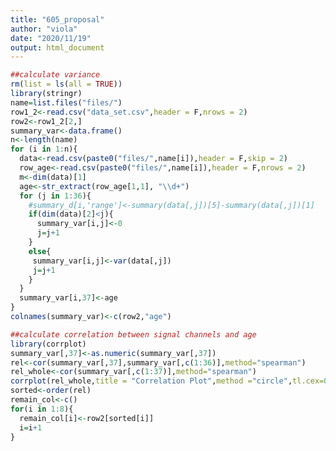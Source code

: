 ---
title: "605_proposal"
author: "viola"
date: "2020/11/19"
output: html_document
---

```{r}
##calculate variance
rm(list = ls(all = TRUE))
library(stringr)
name=list.files("files/")
row1_2<-read.csv("data_set.csv",header = F,nrows = 2)
row2<-row1_2[2,]
summary_var<-data.frame()
n<-length(name)
for (i in 1:n){
  data<-read.csv(paste0("files/",name[i]),header = F,skip = 2)
  row_age<-read.csv(paste0("files/",name[i]),header = F,nrows = 2)
  m<-dim(data)[1]
  age<-str_extract(row_age[1,1], "\\d+")
  for (j in 1:36){
    #summary_d[i,'range']<-summary(data[,j])[5]-summary(data[,j])[1]
    if(dim(data)[2]<j){
      summary_var[i,j]<-0
      j=j+1
    }
    else{
     summary_var[i,j]<-var(data[,j]) 
     j=j+1
    }
  }
  summary_var[i,37]<-age
}
colnames(summary_var)<-c(row2,"age")
```


```{r}
##calculate correlation between signal channels and age
library(corrplot)
summary_var[,37]<-as.numeric(summary_var[,37])
rel<-cor(summary_var[,37],summary_var[,c(1:36)],method="spearman")
rel_whole<-cor(summary_var[,c(1:37)],method="spearman")
corrplot(rel_whole,title = "Correlation Plot",method ="circle",tl.cex=0.5)
sorted<-order(rel)
remain_col<-c()
for(i in 1:8){
  remain_col[i]<-row2[sorted[i]]
  i=i+1
}
```

